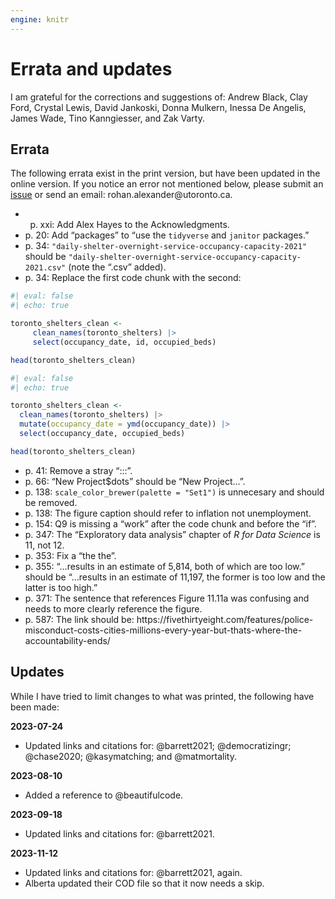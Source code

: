 ```yaml
---
engine: knitr
---
```


# Errata and updates {#sec-errata}

I am grateful for the corrections and suggestions of: 
Andrew Black, 
Clay Ford, 
Crystal Lewis, 
David Jankoski, 
Donna Mulkern, 
Inessa De Angelis, 
James Wade, 
Tino Kanngiesser, and 
Zak Varty.

## Errata

The following errata exist in the print version, but have been updated in the online version. If you notice an error not mentioned below, please submit an [issue](https://github.com/RohanAlexander/telling_stories/issues) or send an email: rohan.alexander@utoronto.ca.

- p. xxi: Add Alex Hayes to the Acknowledgments.
- p. 20: Add "packages" to "use the `tidyverse` and `janitor` packages."
- p. 34: `"daily-shelter-overnight-service-occupancy-capacity-2021"` should be `"daily-shelter-overnight-service-occupancy-capacity-2021.csv"` (note the ".csv" added).
- p. 34: Replace the first code chunk with the second:

```r
#| eval: false
#| echo: true

toronto_shelters_clean <-
     clean_names(toronto_shelters) |>
     select(occupancy_date, id, occupied_beds)

head(toronto_shelters_clean)
```

```r
#| eval: false
#| echo: true

toronto_shelters_clean <-
  clean_names(toronto_shelters) |>
  mutate(occupancy_date = ymd(occupancy_date)) |> 
  select(occupancy_date, occupied_beds)

head(toronto_shelters_clean)
```

- p. 41: Remove a stray ":::".
- p. 66: "New Project$dots" should be "New Project...".
- p. 138: `scale_color_brewer(palette = "Set1")` is unnecesary and should be removed.
- p. 138: The figure caption should refer to inflation not unemployment.
- p. 154: Q9 is missing a "work" after the code chunk and before the "if".
- p. 347: The "Exploratory data analysis" chapter of *R for Data Science* is 11, not 12.
- p. 353: Fix a "the the".
- p. 355: "...results in an estimate of 5,814, both of which are too low." should be "...results in an estimate of 11,197, the former is too low and the latter is too high."
- p. 371: The sentence that references Figure 11.11a was confusing and needs to more clearly reference the figure. 
- p. 587: The link should be: https://fivethirtyeight.com/features/police-misconduct-costs-cities-millions-every-year-but-thats-where-the-accountability-ends/

## Updates

While I have tried to limit changes to what was printed, the following have been made:

**2023-07-24**

- Updated links and citations for: @barrett2021; @democratizingr; @chase2020; @kasymatching; and @matmortality.

**2023-08-10**

- Added a reference to @beautifulcode.

**2023-09-18**

- Updated links and citations for: @barrett2021.

**2023-11-12**

- Updated links and citations for: @barrett2021, again.
- Alberta updated their COD file so that it now needs a skip. 